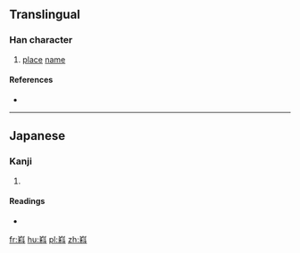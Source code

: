 ==Translingual==

===Han character===
{{Han char|rn=46|rad=山|as=09|sn=12|four=2294<sub>7</sub>|canj=山竹木十 (UHDJ)|ids=⿱[[山]][[科]]}}

# [[place]] [[name]]

====References====
* {{Han ref|kx=0316.381|hdz=10787.091|uh=5D59|ud=23897|bh=D8E8|bd=55528}}

----

==Japanese==

===Kanji===
{{ja-kanji|grade=|rs=山09}}

# {{defn|lang=ja|sort=山09}}

====Readings====
* {{ja-readings|on=|kun=[[やましな]] (yamashina)}}

[[fr:嵙]]
[[hu:嵙]]
[[pl:嵙]]
[[zh:嵙]]